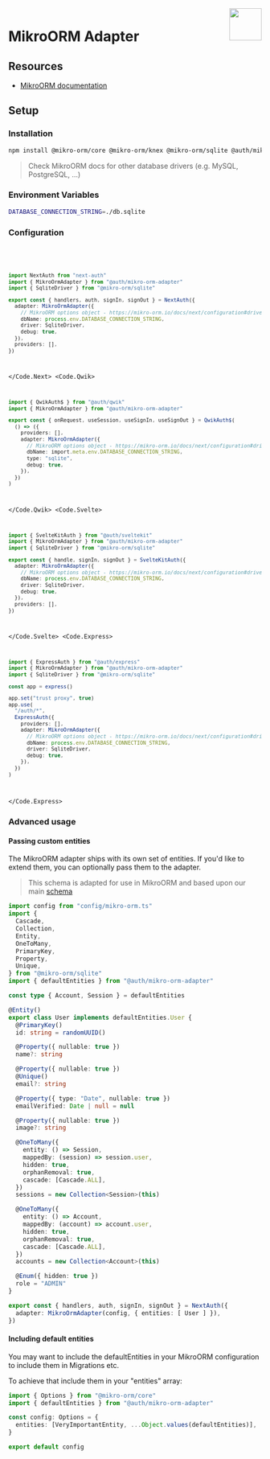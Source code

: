 
<img align="right" src="/img/adapters/mikro-orm.svg" width="64" height="64" />

# MikroORM Adapter

## Resources

- [MikroORM documentation](https://mikro-orm.io/docs/installation)

## Setup

### Installation

```bash npm2yarn
npm install @mikro-orm/core @mikro-orm/knex @mikro-orm/sqlite @auth/mikro-orm-adapter
```
> Check MikroORM docs for other database drivers (e.g. MySQL, PostgreSQL, ...)

### Environment Variables

```sh
DATABASE_CONNECTION_STRING=./db.sqlite
```

### Configuration

<Code>
<Code.Next>

```ts filename="./auth.ts"
import NextAuth from "next-auth"
import { MikroOrmAdapter } from "@auth/mikro-orm-adapter"
import { SqliteDriver } from "@mikro-orm/sqlite"

export const { handlers, auth, signIn, signOut } = NextAuth({
  adapter: MikroOrmAdapter({
    // MikroORM options object - https://mikro-orm.io/docs/next/configuration#driver
    dbName: process.env.DATABASE_CONNECTION_STRING,
    driver: SqliteDriver,
    debug: true,
  }),
  providers: [],
})
```

</Code.Next>
<Code.Qwik>

```ts filename="/src/routes/plugin@auth.ts"
import { QwikAuth$ } from "@auth/qwik"
import { MikroOrmAdapter } from "@auth/mikro-orm-adapter"

export const { onRequest, useSession, useSignIn, useSignOut } = QwikAuth$(
  () => ({
    providers: [],
    adapter: MikroOrmAdapter({
      // MikroORM options object - https://mikro-orm.io/docs/next/configuration#driver
      dbName: import.meta.env.DATABASE_CONNECTION_STRING,
      type: "sqlite",
      debug: true,
    }),
  })
)
```

</Code.Qwik>
<Code.Svelte>

```ts filename="./src/auth.ts"
import { SvelteKitAuth } from "@auth/sveltekit"
import { MikroOrmAdapter } from "@auth/mikro-orm-adapter"
import { SqliteDriver } from "@mikro-orm/sqlite"

export const { handle, signIn, signOut } = SvelteKitAuth({
  adapter: MikroOrmAdapter({
    // MikroORM options object - https://mikro-orm.io/docs/next/configuration#driver
    dbName: process.env.DATABASE_CONNECTION_STRING,
    driver: SqliteDriver,
    debug: true,
  }),
  providers: [],
})
```

</Code.Svelte>
<Code.Express>

```ts filename="./src/routes/auth.route.ts"
import { ExpressAuth } from "@auth/express"
import { MikroOrmAdapter } from "@auth/mikro-orm-adapter"
import { SqliteDriver } from "@mikro-orm/sqlite"

const app = express()

app.set("trust proxy", true)
app.use(
  "/auth/*",
  ExpressAuth({
    providers: [],
    adapter: MikroOrmAdapter({
      // MikroORM options object - https://mikro-orm.io/docs/next/configuration#driver
      dbName: process.env.DATABASE_CONNECTION_STRING,
      driver: SqliteDriver,
      debug: true,
    }),
  })
)
```

</Code.Express>
</Code>

### Advanced usage

#### Passing custom entities

The MikroORM adapter ships with its own set of entities. If you'd like to extend them, you can optionally pass them to the adapter.

> This schema is adapted for use in MikroORM and based upon our main [schema](https://authjs.dev/reference/core/adapters#models)

```ts filename="./auth.ts"
import config from "config/mikro-orm.ts"
import {
  Cascade,
  Collection,
  Entity,
  OneToMany,
  PrimaryKey,
  Property,
  Unique,
} from "@mikro-orm/sqlite"
import { defaultEntities } from "@auth/mikro-orm-adapter"

const type { Account, Session } = defaultEntities

@Entity()
export class User implements defaultEntities.User {
  @PrimaryKey()
  id: string = randomUUID()

  @Property({ nullable: true })
  name?: string

  @Property({ nullable: true })
  @Unique()
  email?: string

  @Property({ type: "Date", nullable: true })
  emailVerified: Date | null = null

  @Property({ nullable: true })
  image?: string

  @OneToMany({
    entity: () => Session,
    mappedBy: (session) => session.user,
    hidden: true,
    orphanRemoval: true,
    cascade: [Cascade.ALL],
  })
  sessions = new Collection<Session>(this)

  @OneToMany({
    entity: () => Account,
    mappedBy: (account) => account.user,
    hidden: true,
    orphanRemoval: true,
    cascade: [Cascade.ALL],
  })
  accounts = new Collection<Account>(this)

  @Enum({ hidden: true })
  role = "ADMIN"
}

export const { handlers, auth, signIn, signOut } = NextAuth({
  adapter: MikroOrmAdapter(config, { entities: [ User ] }),
})
```

#### Including default entities

You may want to include the defaultEntities in your MikroORM configuration to include them in Migrations etc.

To achieve that include them in your "entities" array:

```typescript filename="config/mikro-orm.ts"
import { Options } from "@mikro-orm/core"
import { defaultEntities } from "@auth/mikro-orm-adapter"

const config: Options = {
  entities: [VeryImportantEntity, ...Object.values(defaultEntities)],
}

export default config
```
